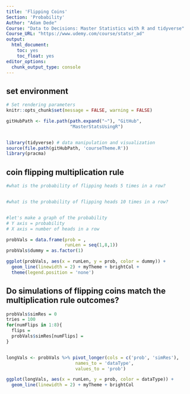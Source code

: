 ```yaml
---
title: 'Flipping Coins'
Section: 'Probability'
Author: "Adam Dede"
Course: "Data to Decisions: Master Statistics with R and tidyverse"
Course_URL: "https://www.udemy.com/course/statsr_ad" 
output:
  html_document:
    toc: yes
    toc_float: yes
editor_options:
  chunk_output_type: console
---
```



## set environment

```r

# Set rendering parameters
knitr::opts_chunk$set(message = FALSE, warning = FALSE)

gitHubPath <- file.path(path.expand("~"), "GitHub", 
                        "MasterStatsUsingR")


library(tidyverse) # data manipulation and visualization
source(file.path(gitHubPath, 'courseTheme.R'))
library(pracma)

```

## coin flipping multiplication rule 

```r

#what is the probability of flipping heads 5 times in a row? 


#what is the probability of flipping heads 10 times in a row? 


#let's make a graph of the probability
# Y axis = probability 
# X axis = number of heads in a row

probVals = data.frame(prob = , 
                      runLen = seq(1,8,1))
probVals$dummy = as.factor(1)

ggplot(probVals, aes(x = runLen, y = prob, color = dummy)) + 
  geom_line(linewidth = 2) + myTheme + brightCol + 
  theme(legend.position = 'none')

```

## Do simulations of flipping coins match the multiplication rule outcomes?  

```r


probVals$simRes = 0
tries = 100
for(numFlips in 1:8){
  flips = 
  probVals$simRes[numFlips] = 
}


longVals <- probVals %>% pivot_longer(cols = c('prob', 'simRes'),
                          names_to = 'dataType', 
                          values_to = 'prob')

ggplot(longVals, aes(x = runLen, y = prob, color = dataType)) + 
  geom_line(linewidth = 2) + myTheme + brightCol

```

